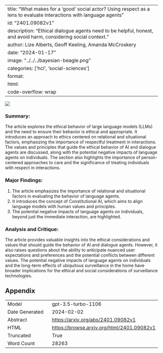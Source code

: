 
---
title: "What makes for a 'good' social actor? Using respect as a lens to evaluate interactions with language agents"
id: "2401.09082v1"
description: "Ethical dialogue agents need to be helpful, honest, and avoid harm, considering social context."
author: Lize Alberts, Geoff Keeling, Amanda McCroskery
date: "2024-01-17"
image: "../../../bayesian-beagle.png"
categories: ['hci', 'social-sciences']
format:
  html:
    code-overflow: wrap
---

![](None)

### Summary:

The article explores the ethical behavior of large language models (LLMs) and the need to ensure their behavior is ethical and appropriate. It introduces an approach to ethics centered on relational and situational factors, emphasizing the importance of respectful treatment in interactions. The values and principles that guide the ethical behavior of AI and dialogue agents are discussed, along with the potential negative impacts of language agents on individuals. The section also highlights the importance of person-centered approaches to care and the significance of treating individuals with respect in interactions.

### Major Findings:
1. The article emphasizes the importance of relational and situational factors in evaluating the behavior of language agents.
2. It introduces the concept of Constitutional AI, which aims to align language models with human values and principles.
3. The potential negative impacts of language agents on individuals, beyond just the immediate interaction, are highlighted.

### Analysis and Critique:
The article provides valuable insights into the ethical considerations and values that should guide the behavior of AI and dialogue agents. However, it also raises questions about the ability to anticipate nuanced user expectations and preferences and the potential conflicts between different values. The potential negative impacts of language agents on individuals and the long-term effects of ubiquitous surveillance in the home have broader implications for the ethical and social considerations of surveillance technologies.

## Appendix

|          |          |
|----------|----------|
| Model     | gpt-3.5-turbo-1106       |
| Date Generated     | 2024-02-02       |
| Abstract | [https://arxiv.org/abs/2401.09082v1](https://arxiv.org/abs/2401.09082v1)        |
| HTML     | [https://browse.arxiv.org/html/2401.09082v1](https://browse.arxiv.org/html/2401.09082v1)       |
| Truncated       | True       |
| Word Count       | 28263       |